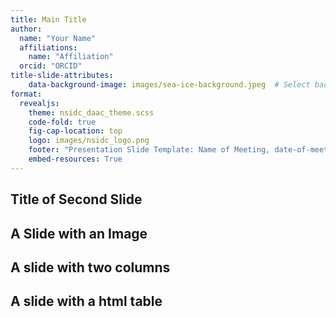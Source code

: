 ```yaml
---
title: Main Title
author:
  name: "Your Name"
  affiliations:
    name: "Affiliation"
  orcid: "ORCID"
title-slide-attributes:
    data-background-image: images/sea-ice-background.jpeg  # Select background image
format:
  revealjs:
    theme: nsidc_daac_theme.scss
    code-fold: true
    fig-cap-location: top
    logo: images/nsidc_logo.png
    footer: "Presentation Slide Template: Name of Meeting, date-of-meeting, location"
    embed-resources: True
---
```


## Title of Second Slide


## A Slide with an Image


## A slide with two columns


## A slide with a html table